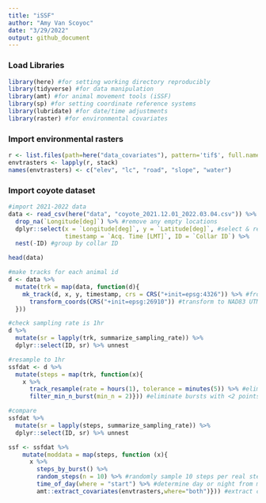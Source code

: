 ```yaml
---
title: "iSSF"
author: "Amy Van Scoyoc"
date: "3/29/2022"
output: github_document
---
```


### Load Libraries
```r
library(here) #for setting working directory reproducibly
library(tidyverse) #for data manipulation
library(amt) #for animal movement tools (iSSF) 
library(sp) #for setting coordinate reference systems
library(lubridate) #for date/time adjustments
library(raster) #for environmental covariates
```


### Import environmental rasters
```r
r <- list.files(path=here("data_covariates"), pattern='tif$', full.names=TRUE)
envtrasters <- lapply(r, stack)
names(envtrasters) <- c("elev", "lc", "road", "slope", "water")
```


### Import coyote dataset
```r
#import 2021-2022 data
data <- read_csv(here("data", "coyote_2021.12.01_2022.03.04.csv")) %>% 
  drop_na(`Longitude[deg]`) %>% #remove any empty locations
  dplyr::select(x = `Longitude[deg]`, y = `Latitude[deg]`, #select & rename columns
                timestamp = `Acq. Time [LMT]`, ID = `Collar ID`) %>% 
  nest(-ID) #group by collar ID

head(data)
```



```r
#make tracks for each animal id
d <- data %>% 
  mutate(trk = map(data, function(d){
    mk_track(d, x, y, timestamp, crs = CRS("+init=epsg:4326")) %>% #from WGS84
      transform_coords(CRS("+init=epsg:26910")) #transform to NAD83 UTM zone 10N
  }))

#check sampling rate is 1hr
d %>% 
  mutate(sr = lapply(trk, summarize_sampling_rate)) %>% 
  dplyr::select(ID, sr) %>% unnest
```


```r
#resample to 1hr
ssfdat <- d %>% 
  mutate(steps = map(trk, function(x){
    x %>% 
      track_resample(rate = hours(1), tolerance = minutes(5)) %>% #eliminate steps >1 hour
      filter_min_n_burst(min_n = 2)})) #eliminate bursts with <2 points

#compare
ssfdat %>%
  mutate(sr = lapply(steps, summarize_sampling_rate)) %>% 
  dplyr::select(ID, sr) %>% unnest

```

```r
ssf <- ssfdat %>%
    mutate(moddata = map(steps, function (x){
      x %>% 
        steps_by_burst() %>% 
        random_steps(n = 10) %>% #randomly sample 10 steps per real step
        time_of_day(where = "start") %>% #determine day or night from movement track data
        amt::extract_covariates(envtrasters,where="both")})) #extract covariates from our raster stack
```



